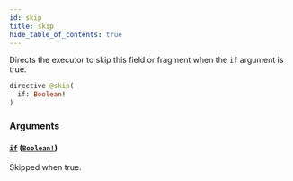 ```yaml
---
id: skip
title: skip
hide_table_of_contents: true
---
```



Directs the executor to skip this field or fragment when the `if` argument is true.

```graphql
directive @skip(
  if: Boolean!
)
```


### Arguments

#### [`if`](#) ([`Boolean!`](/docs/directory-guide/graphql/reference/schema/scalars/boolean))

Skipped when true.




